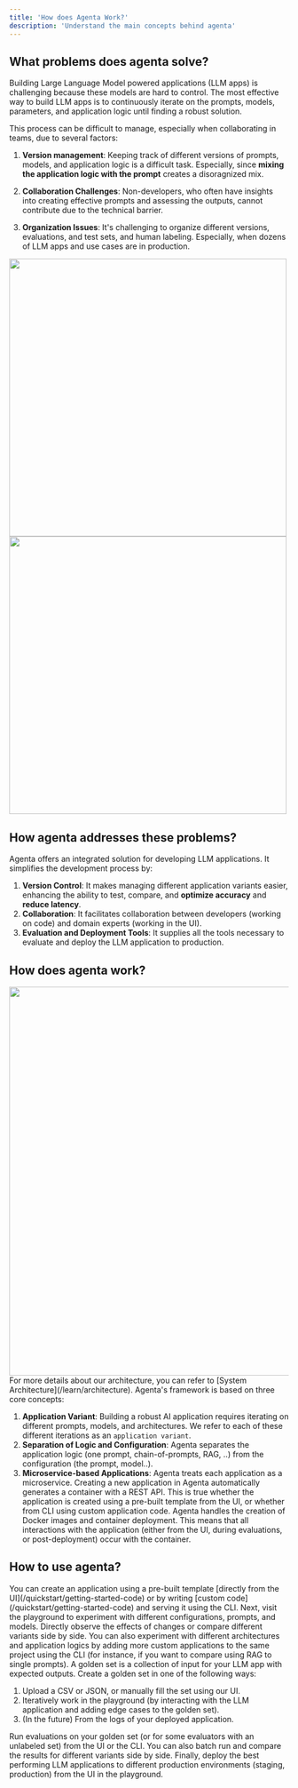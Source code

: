 ```yaml
---
title: 'How does Agenta Work?'
description: 'Understand the main concepts behind agenta'
---
```


## What problems does agenta solve?

Building Large Language Model powered applications (LLM apps) is challenging because these models are hard to control. The most effective way to build LLM apps is to continuously iterate on the prompts, models, parameters, and application logic until finding a robust solution.

This process can be difficult to manage, especially when collaborating in teams, due to several factors:
1. **Version management**: Keeping track of different versions of prompts, models, and application logic is a difficult task. Especially, since **mixing the application logic with the prompt** creates a disoragnized mix.

2. **Collaboration Challenges**:  Non-developers, who often have insights into creating effective prompts and assessing the outputs, cannot contribute due to the technical barrier.

3. **Organization Issues**: It's challenging to organize different versions, evaluations, and test sets, and human labeling. Especially, when dozens of LLM apps and use cases are in production.

<Frame>
<img className="dark:hidden" width="500" src="/images/problems.light.png" />
<img className="hidden dark:block" width="500" src="/images/problems.dark.png" />
</Frame>

## How agenta addresses these problems?

Agenta offers an integrated solution for developing LLM applications. It simplifies the development process by:

1. **Version Control**: It makes managing different application variants easier, enhancing the ability to test, compare, and **optimize accuracy** and **reduce latency**.
2. **Collaboration**: It facilitates collaboration between developers (working on code) and domain experts (working in the UI).
3. **Evaluation and Deployment Tools**: It supplies all the tools necessary to evaluate and deploy the LLM application to production.

## How does agenta work?

<Frame caption="Agenta decouples the configuration (prompt, model) from the application logic. The configuration is managed by the backend. You can test different configurations both from the UI and the CLI. ">
<img width="700" src="/images/apps_and_configurations_light.png" />
</Frame>
<Tip>For more details about our architecture, you can refer to [System Architecture](/learn/architecture).</Tip>
Agenta's framework is based on three core concepts:

1. **Application Variant**: Building a robust AI application requires iterating on different prompts, models, and architectures. We refer to each of these different iterations as an `application variant`.
2. **Separation of Logic and Configuration**: Agenta separates the application logic (one prompt, chain-of-prompts, RAG, ..) from the configuration (the prompt, model..). 
3. **Microservice-based Applications**: Agenta treats each application as a microservice. Creating a new application in Agenta automatically generates a container with a REST API. This is true whether the application is created using a pre-built template from the UI, or whether from CLI using custom application code. Agenta handles the creation of Docker images and container deployment. This means that all interactions with the application (either from the UI, during evaluations, or post-deployment) occur with the container.


## How to use agenta?

<Steps>
  <Step title="Create an application">
    You can create an application using a pre-built template [directly from the UI](/quickstart/getting-started-code) or by writing [custom code](/quickstart/getting-started-code) and serving it using the CLI.
  </Step>
  <Step title="Experiment and add more variants">
Next, visit the playground to experiment with different configurations, prompts, and models. Directly observe the effects of changes or compare different variants side by side. 
You can also experiment with different architectures and application logics by adding more custom applications to the same project using the CLI (for instance, if you want to compare using RAG to single prompts).
  </Step>
  <Step title="Create a golden set">
A golden set is a collection of input for your LLM app with expected outputs. Create a golden set in one of the following ways:

1. Upload a CSV or JSON, or manually fill the set using our UI.
2. Iteratively work in the playground (by interacting with the LLM application and adding edge cases to the golden set).
3. (In the future) From the logs of your deployed application.
  </Step> 

  <Step title="Evaluate">
Run evaluations on your golden set (or for some evaluators with an unlabeled set) from the UI or the CLI. You can also batch run and compare the results for different variants side by side.
  </Step> 
  <Step title="Deploy to Production">
Finally, deploy the best performing LLM applications to different production environments (staging, production) from the UI in the playground.
  </Step>
</Steps>

